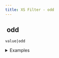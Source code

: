 ```yaml
---
title: XS Filter - odd
---
```


## <img src="../assets/docuBadge (11).png" alt="" data-size="line"> odd <a href="#xs-odd" id="xs-odd"></a>

`value|odd`

<details>

<summary>Examples</summary>

```javascript
3|odd        // Returns true
4|odd        // Returns false
```

</details>
